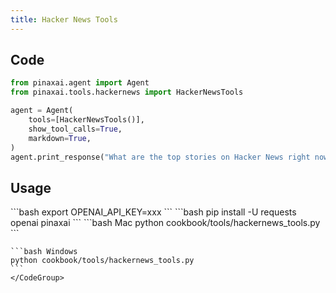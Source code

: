 ```yaml
---
title: Hacker News Tools
---
```


## Code

```python cookbook/tools/hackernews_tools.py
from pinaxai.agent import Agent
from pinaxai.tools.hackernews import HackerNewsTools

agent = Agent(
    tools=[HackerNewsTools()],
    show_tool_calls=True,
    markdown=True,
)
agent.print_response("What are the top stories on Hacker News right now?")
```

## Usage

<Steps>
  <Snippet file="create-venv-step.mdx" />
  <Step title="Set your API key">
    ```bash
    export OPENAI_API_KEY=xxx
    ```
  </Step>

  <Step title="Install libraries">
    ```bash
    pip install -U requests openai pinaxai
    ```
  </Step>

  <Step title="Run Agent">
    <CodeGroup>
    ```bash Mac
    python cookbook/tools/hackernews_tools.py
    ```

    ```bash Windows
    python cookbook/tools/hackernews_tools.py
    ```
    </CodeGroup>
  </Step>
</Steps>